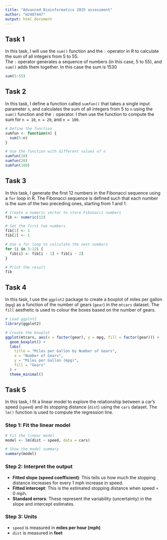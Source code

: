 ```yaml
---
title: "Advanced Bioinformatics 2025 assessment"
author: "m2407447"
output: html_document
---
```

## Task 1

In this task, I will use the `sum()` function and the `:` operator in R to calculate the sum of all integers from 5 to 55.  
The `:` operator generates a sequence of numbers (in this case, 5 to 55), and `sum()` adds them together. In this case the sum is 1530

```r
sum(5:55)
```
## Task 2

In this task, I define a function called `sumfun()` that takes a single input parameter `n`, and calculates the sum of all integers from 5 to `n` using the `sum()` function and the `:` operator. I then use the function to compute the sum for `n = 10`, `n = 20`, and `n = 100`.

```r
# Define the function
sumfun <- function(n) {
  sum(5:n)
}
```

```r
# Use the function with different values of n
sumfun(10)
sumfun(20)
sumfun(100)

```
## Task 3

In this task, I generate the first 12 numbers in the Fibonacci sequence using a `for` loop in R. The Fibonacci sequence is defined such that each number is the sum of the two preceding ones, starting from 1 and 1.

```r
# Create a numeric vector to store Fibonacci numbers
fib <- numeric(12)

# Set the first two numbers
fib[1] <- 1
fib[2] <- 1

# Use a for loop to calculate the next numbers
for (i in 3:12) {
  fib[i] <- fib[i - 1] + fib[i - 2]
}

# Print the result
fib
```
## Task 4

In this task, I use the `ggplot2` package to create a boxplot of miles per gallon (`mpg`) as a function of the number of gears (`gear`) in the `mtcars` dataset. The `fill` aesthetic is used to colour the boxes based on the number of gears.

```r
# Load ggplot2
library(ggplot2)

# Create the boxplot
ggplot(mtcars, aes(x = factor(gear), y = mpg, fill = factor(gear))) +
  geom_boxplot() +
  labs(
    title = "Miles per Gallon by Number of Gears",
    x = "Number of Gears",
    y = "Miles per Gallon (mpg)",
    fill = "Gears"
  ) +
  theme_minimal()
```
## Task 5

In this task, I fit a linear model to explore the relationship between a car's speed (`speed`) and its stopping distance (`dist`) using the `cars` dataset. The `lm()` function is used to compute the regression line.

### Step 1: Fit the linear model
```r
# Fit the linear model
model <- lm(dist ~ speed, data = cars)

# Show the model summary
summary(model)
```

### Step 2: Interpret the output

- **Fitted slope (speed coefficient)**: This tells us how much the stopping distance increases for every 1 mph increase in speed.
- **Fitted intercept**: This is the estimated stopping distance when speed = 0 mph.
- **Standard errors**: These represent the variability (uncertainty) in the slope and intercept estimates.

### Step 3: Units

- `speed` is measured in **miles per hour (mph)**  
- `dist` is measured in **feet**



